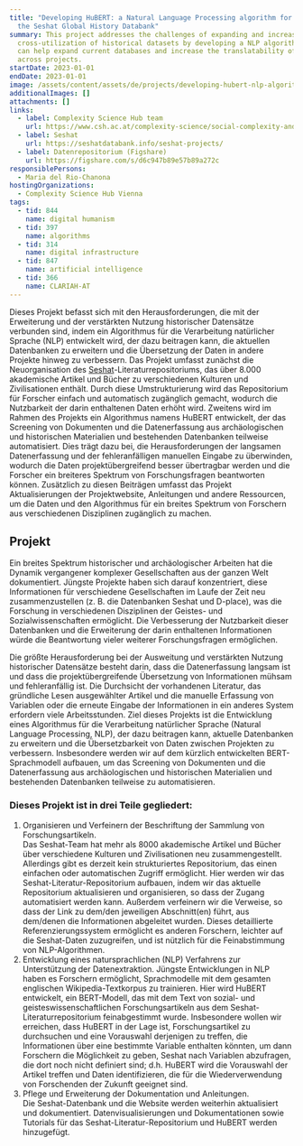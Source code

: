 ```yaml
---
title: "Developing HuBERT: a Natural Language Processing algorithm for extending
  the Seshat Global History Databank"
summary: This project addresses the challenges of expanding and increasing the
  cross-utilization of historical datasets by developing a NLP algorithm that
  can help expand current databases and increase the translatability of data
  across projects.
startDate: 2023-01-01
endDate: 2023-01-01
image: /assets/content/assets/de/projects/developing-hubert-nlp-algorithm-extending-seshat-global-history-databank/image.png
additionalImages: []
attachments: []
links:
  - label: Complexity Science Hub team
    url: https://www.csh.ac.at/complexity-science/social-complexity-and-collapse/
  - label: Seshat
    url: https://seshatdatabank.info/seshat-projects/
  - label: Datenrepositorium (Figshare)
    url: https://figshare.com/s/d6c947b89e57b89a272c
responsiblePersons:
  - Maria del Rio-Chanona
hostingOrganizations:
  - Complexity Science Hub Vienna
tags:
  - tid: 844
    name: digital humanism
  - tid: 397
    name: algorithms
  - tid: 314
    name: digital infrastructure
  - tid: 847
    name: artificial intelligence
  - tid: 366
    name: CLARIAH-AT
---
```

Dieses Projekt befasst sich mit den Herausforderungen, die mit der Erweiterung und der verstärkten Nutzung historischer Datensätze verbunden sind, indem ein Algorithmus für die Verarbeitung natürlicher Sprache (NLP) entwickelt wird, der dazu beitragen kann, die aktuellen Datenbanken zu erweitern und die Übersetzung der Daten in andere Projekte hinweg zu verbessern. Das Projekt umfasst zunächst die Neuorganisation des [Seshat](https://seshatdatabank.info/seshat-projects/)-Literaturrepositoriums, das über 8.000 akademische Artikel und Bücher zu verschiedenen Kulturen und Zivilisationen enthält. Durch diese Umstrukturierung wird das Repositorium für Forscher einfach und automatisch zugänglich gemacht, wodurch die Nutzbarkeit der darin enthaltenen Daten erhöht wird. Zweitens wird im Rahmen des Projekts ein Algorithmus namens HuBERT entwickelt, der das Screening von Dokumenten und die Datenerfassung aus archäologischen und historischen Materialien und bestehenden Datenbanken teilweise automatisiert. Dies trägt dazu bei, die Herausforderungen der langsamen Datenerfassung und der fehleranfälligen manuellen Eingabe zu überwinden, wodurch die Daten projektübergreifend besser übertragbar werden und die Forscher ein breiteres Spektrum von Forschungsfragen beantworten können. Zusätzlich zu diesen Beiträgen umfasst das Projekt Aktualisierungen der Projektwebsite, Anleitungen und andere Ressourcen, um die Daten und den Algorithmus für ein breites Spektrum von Forschern aus verschiedenen Disziplinen zugänglich zu machen.

## **Projekt**

Ein breites Spektrum historischer und archäologischer Arbeiten hat die Dynamik vergangener komplexer Gesellschaften aus der ganzen Welt dokumentiert. Jüngste Projekte haben sich darauf konzentriert, diese Informationen für verschiedene Gesellschaften im Laufe der Zeit neu zusammenzustellen (z. B. die Datenbanken Seshat und D-place), was die Forschung in verschiedenen Disziplinen der Geistes- und Sozialwissenschaften ermöglicht. Die Verbesserung der Nutzbarkeit dieser Datenbanken und die Erweiterung der darin enthaltenen Informationen würde die Beantwortung vieler weiterer Forschungsfragen ermöglichen.

Die größte Herausforderung bei der Ausweitung und verstärkten Nutzung historischer Datensätze besteht darin, dass die Datenerfassung langsam ist und dass die projektübergreifende Übersetzung von Informationen mühsam und fehleranfällig ist. Die Durchsicht der vorhandenen Literatur, das gründliche Lesen ausgewählter Artikel und die manuelle Erfassung von Variablen oder die erneute Eingabe der Informationen in ein anderes System erfordern viele Arbeitsstunden. Ziel dieses Projekts ist die Entwicklung eines Algorithmus für die Verarbeitung natürlicher Sprache (Natural Language Processing, NLP), der dazu beitragen kann, aktuelle Datenbanken zu erweitern und die Übersetzbarkeit von Daten zwischen Projekten zu verbessern. Insbesondere werden wir auf dem kürzlich entwickelten BERT-Sprachmodell aufbauen, um das Screening von Dokumenten und die Datenerfassung aus archäologischen und historischen Materialien und bestehenden Datenbanken teilweise zu automatisieren.

### **Dieses Projekt ist in drei Teile gegliedert:**

1. Organisieren und Verfeinern der Beschriftung der Sammlung von Forschungsartikeln.\
   Das Seshat-Team hat mehr als 8000 akademische Artikel und Bücher über verschiedene Kulturen und Zivilisationen neu zusammengestellt. Allerdings gibt es derzeit kein strukturiertes Repositorium, das einen einfachen oder automatischen Zugriff ermöglicht. Hier werden wir das Seshat-Literatur-Repositorium aufbauen, indem wir das aktuelle Repositorium aktualisieren und organisieren, so dass der Zugang automatisiert werden kann. Außerdem verfeinern wir die Verweise, so dass der Link zu dem/den jeweiligen Abschnitt(en) führt, aus dem/denen die Informationen abgeleitet wurden. Dieses detaillierte Referenzierungssystem ermöglicht es anderen Forschern, leichter auf die Seshat-Daten zuzugreifen, und ist nützlich für die Feinabstimmung von NLP-Algorithmen.
2. Entwicklung eines natursprachlichen (NLP) Verfahrens zur Unterstützung der Datenextraktion. Jüngste Entwicklungen in NLP haben es Forschern ermöglicht, Sprachmodelle mit dem gesamten englischen Wikipedia-Textkorpus zu trainieren. Hier wird HuBERT entwickelt, ein BERT-Modell, das mit dem Text von sozial- und geisteswissenschaftlichen Forschungsartikeln aus dem Seshat-Literaturrepositorium feinabgestimmt wurde. Insbesondere wollen wir erreichen, dass HuBERT in der Lage ist, Forschungsartikel zu durchsuchen und eine Vorauswahl derjenigen zu treffen, die Informationen über eine bestimmte Variable enthalten könnten, um dann Forschern die Möglichkeit zu geben, Seshat nach Variablen abzufragen, die dort noch nicht definiert sind; d.h. HuBERT wird die Vorauswahl der Artikel treffen und Daten identifizieren, die für die Wiederverwendung von Forschenden der Zukunft geeignet sind.
3. Pflege und Erweiterung der Dokumentation und Anleitungen.\
   Die Seshat-Datenbank und die Website werden weiterhin aktualisiert und dokumentiert. Datenvisualisierungen und Dokumentationen sowie Tutorials für das Seshat-Literatur-Repositorium und HuBERT werden hinzugefügt.

